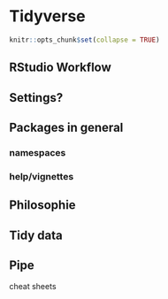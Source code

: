 # Tidyverse

``` r
knitr::opts_chunk$set(collapse = TRUE)
```
## RStudio Workflow

## Settings?

## Packages in general

### namespaces

### help/vignettes

## Philosophie

## Tidy data

## Pipe



cheat sheets
